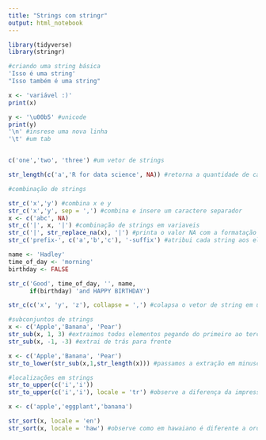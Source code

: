 ```yaml
---
title: "Strings com stringr"
output: html_notebook
---
```


```r
library(tidyverse)
library(stringr)
```

```r
#criando uma string básica
'Isso é uma string'
"Isso também é uma string"

x <- 'variável :)'
print(x)

y <- '\u00b5' #unicode
print(y)
'\n' #insrese uma nova linha 
'\t' #um tab


c('one','two', 'three') #um vetor de strings
```
```r
str_length(c('a','R for data science', NA)) #retorna a quantidade de caracteres
```

```r
#combinação de strings

str_c('x','y') #combina x e y
str_c('x','y', sep = ',') #combina e insere um caractere separador
x <- c('abc', NA)
str_c('|', x, '|') #combinação de strings em variaveis
str_c('|', str_replace_na(x), '|') #printa o valor NA com a formatação
str_c('prefix-', c('a','b','c'), '-suffix') #atribui cada string aos elementos do vetor de strings

name <- 'Hadley'
time_of_day <- 'morning'
birthday <- FALSE

str_c('Good', time_of_day, '', name, 
      if(birthday) 'and HAPPY BIRTHDAY')

str_c(c('x', 'y', 'z'), collapse = ',') #colapsa o vetor de string em uma string

```
```r
#subconjuntos de strings
x <- c('Apple','Banana', 'Pear')
str_sub(x, 1, 3) #extraimos todos elementos pegando do primeiro ao terceiro índice
str_sub(x, -1, -3) #extrai de trás para frente

x <- c('Apple','Banana', 'Pear')
str_to_lower(str_sub(x,1,str_length(x))) #passamos a extração em minusculas
```
```r
#localizações em strings
str_to_upper(c('i','i'))
str_to_upper(c('i','i'), locale = 'tr') #observe a diferença da impressão

x <- c('apple','eggplant','banana')

str_sort(x, locale = 'en')
str_sort(x, locale = 'haw') #observe como em hawaiano é diferente a ordenação
```

